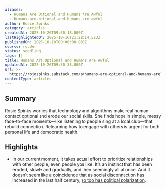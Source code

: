 ```yaml
---
aliases:
  - Humans Are Optional and Humans Are Awful
  - humans-are-optional-and-humans-are-awful
author: Rosie Spinks
category: articles
createdAt: 2025-10-26T09:50:18.000Z
lastHighlightedOn: 2025-10-16T21:28:14.523Z
publishedOn: 2025-10-10T00:00:00.000Z
source: reader
status: seedling
tags: []
title: Humans Are Optional and Humans Are Awful
updatedAt: 2025-10-26T09:50:38.000Z
url: >-
  https://rojospinks.substack.com/p/humans-are-optional-and-humans-are?utm_source=post-email-title&publication_id=4486&post_id=175609331&utm_campaign=email-post-title&isFreemail=true&r=og9hp&triedRedirect=true&utm_medium=email
contentType: articles
---
```

## Summary

Rosie Spinks worries that technology and algorithms make real human contact optional and erode our social skills. She finds hope in simple, messy face-to-face moments—like listening to people sing at a local club—that rebuild connection. Relearning how to engage with others is urgent for both personal life and democratic health.

## Highlights

- In our current moment, it takes actual effort to prioritize relationships with other people, even people you like. It’s an instinct that has been eroded, slowly and gradually, and then seemingly all at once. And it doesn’t seem like a coincidence that as social disconnection has increased in the last half century, [so too has political polarization](https://www.nytimes.com/2024/07/13/magazine/robert-putnam-interview.html?unlocked_article_code=1.sU8.Gfjg.Oz9eP-y7lypK&smid=url-share).
